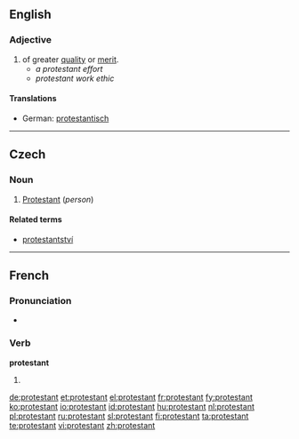 {{also|Protestant}}
==English==

===Adjective===
{{en-adj}}

# of greater [[quality]] or [[merit]].
#* ''a protestant effort''
#* ''protestant work ethic''

====Translations====
{{trans-top|protestant}}
* German: [[protestantisch]]
{{trans-mid}}
{{trans-bottom}}

----

==Czech==

===Noun===
{{cs-noun|g=m}}

# [[Protestant]] (''person'')

====Related terms====
* [[protestantství]] {{n}}

----

==French==

===Pronunciation===
* {{audio|Fr-protestant.ogg|Audio}}

===Verb===
'''protestant'''

# {{present participle of|protester|lang=French}}

[[de:protestant]]
[[et:protestant]]
[[el:protestant]]
[[fr:protestant]]
[[fy:protestant]]
[[ko:protestant]]
[[io:protestant]]
[[id:protestant]]
[[hu:protestant]]
[[nl:protestant]]
[[pl:protestant]]
[[ru:protestant]]
[[sl:protestant]]
[[fi:protestant]]
[[ta:protestant]]
[[te:protestant]]
[[vi:protestant]]
[[zh:protestant]]